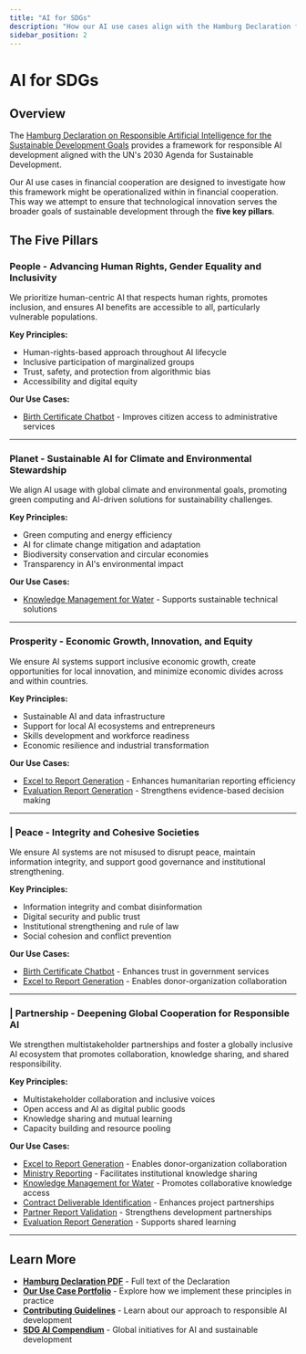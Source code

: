 ```yaml
---
title: "AI for SDGs"
description: "How our AI use cases align with the Hamburg Declaration framework for responsible AI development"
sidebar_position: 2
---
```



# AI for SDGs

## Overview

The [Hamburg Declaration on Responsible Artificial Intelligence for the Sustainable Development Goals](https://www.bmz-digital.global/wp-content/uploads/2025/06/250603_Hamburg_Declaration-1.pdf) provides a framework for responsible AI development aligned with the UN's 2030 Agenda for Sustainable Development.

Our AI use cases in financial cooperation are designed to investigate how this framework might be operationalized within in financial cooperation. This way we attempt to ensure that technological innovation serves the broader goals of sustainable development through the **five key pillars**.

## The Five Pillars

### <SDGBadge pillar="People" compact={true} /> People - Advancing Human Rights, Gender Equality and Inclusivity

We prioritize human-centric AI that respects human rights, promotes inclusion, and ensures AI benefits are accessible to all, particularly vulnerable populations.

**Key Principles:**
- Human-rights-based approach throughout AI lifecycle
- Inclusive participation of marginalized groups
- Trust, safety, and protection from algorithmic bias
- Accessibility and digital equity

**Our Use Cases:**
- [Birth Certificate Chatbot](/use-cases/birth-certificate-chatbot) - Improves citizen access to administrative services
---

### <SDGBadge pillar="Planet" compact={true} /> Planet - Sustainable AI for Climate and Environmental Stewardship

We align AI usage with global climate and environmental goals, promoting green computing and AI-driven solutions for sustainability challenges.

**Key Principles:**
- Green computing and energy efficiency
- AI for climate change mitigation and adaptation
- Biodiversity conservation and circular economies
- Transparency in AI's environmental impact

**Our Use Cases:**
- [Knowledge Management for Water](/use-cases/knowledge-management-water) - Supports sustainable technical solutions

---

### <SDGBadge pillar="Prosperity" compact={true} /> Prosperity - Economic Growth, Innovation, and Equity

We ensure AI systems support inclusive economic growth, create opportunities for local innovation, and minimize economic divides across and within countries.

**Key Principles:**
- Sustainable AI and data infrastructure
- Support for local AI ecosystems and entrepreneurs
- Skills development and workforce readiness
- Economic resilience and industrial transformation

**Our Use Cases:**
- [Excel to Report Generation](/use-cases/excel-to-report) - Enhances humanitarian reporting efficiency
- [Evaluation Report Generation](/use-cases/evaluation) - Strengthens evidence-based decision making


---

### <SDGBadge pillar="Peace" compact={true} /> | Peace - Integrity and Cohesive Societies

We ensure AI systems are not misused to disrupt peace, maintain information integrity, and support good governance and institutional strengthening.

**Key Principles:**
- Information integrity and combat disinformation
- Digital security and public trust
- Institutional strengthening and rule of law
- Social cohesion and conflict prevention

**Our Use Cases:**
- [Birth Certificate Chatbot](/use-cases/birth-certificate-chatbot) - Enhances trust in government services
- [Excel to Report Generation](/use-cases/excel-to-report) - Enables donor-organization collaboration

---

### <SDGBadge pillar="Partnership" compact={true} /> | Partnership - Deepening Global Cooperation for Responsible AI

We strengthen multistakeholder partnerships and foster a globally inclusive AI ecosystem that promotes collaboration, knowledge sharing, and shared responsibility.

**Key Principles:**
- Multistakeholder collaboration and inclusive voices
- Open access and AI as digital public goods
- Knowledge sharing and mutual learning
- Capacity building and resource pooling

**Our Use Cases:**
- [Excel to Report Generation](/use-cases/excel-to-report) - Enables donor-organization collaboration
- [Ministry Reporting](/use-cases/ministry-reporting) - Facilitates institutional knowledge sharing
- [Knowledge Management for Water](/use-cases/knowledge-management-water) - Promotes collaborative knowledge access
- [Contract Deliverable Identification](/use-cases/deliverables-identification) - Enhances project partnerships
- [Partner Report Validation](/use-cases/partner-report-precheck) - Strengthens development partnerships
- [Evaluation Report Generation](/use-cases/evaluation) - Supports shared learning

---

## Learn More

- **[Hamburg Declaration PDF](https://www.bmz-digital.global/wp-content/uploads/2025/06/250603_Hamburg_Declaration-1.pdf)** - Full text of the Declaration
- **[Our Use Case Portfolio](/use-cases)** - Explore how we implement these principles in practice
- **[Contributing Guidelines](/contributing)** - Learn about our approach to responsible AI development
- **[SDG AI Compendium](https://www.sdgaicompendium.org)** - Global initiatives for AI and sustainable development
